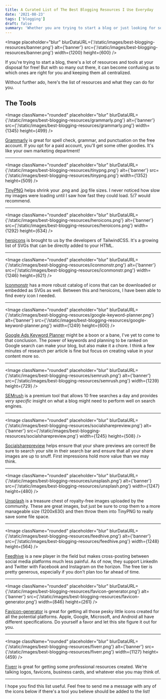 ```yaml
---
title: A Curated List of The Best Blogging Resources I Use Everyday
date: '2021-08-23'
tags: ['blogging']
draft: false
summary: 'Whether you are trying to start a blog or just looking for some good resources, here is my personally curated list to help.'
---
```


<Image
  placeholder="blur"
  blurDataURL={'/static/images/best-blogging-resources/banner.png'}
  alt={'banner'}
  src={'/static/images/best-blogging-resources/banner.png'}
  width={1200}
  height={600}
/>

If you're trying to start a blog, there's a lot of resources and tools at your disposal for free! But with so many out there, it can become confusing as to which ones are right for you and keeping them all centralized.

<Callout text="This post will be a living document and updated as I find more tools" />

Without further ado, here's the list of resources and what they can do for you.

## The Tools

<Image
  className="rounded"
  placeholder="blur"
  blurDataURL={'/static/images/best-blogging-resources/grammarly.png'}
  alt={'banner'}
  src={'/static/images/best-blogging-resources/grammarly.png'}
  width={1345}
  height={499}
/>

[Grammarly](https://app.grammarly.com/) is great for spell check, grammar, and punctuation on the free account. If you opt for a paid account, you'll get some other goodies. It's like your own marketing department!

---

<Image
  className="rounded"
  placeholder="blur"
  blurDataURL={'/static/images/best-blogging-resources/tinypng.png'}
  alt={'banner'}
  src={'/static/images/best-blogging-resources/tinypng.png'}
  width={1352}
  height={509}
/>

[TinyPNG](https://tinypng.com/) helps shrink your .png and .jpg file sizes. I never noticed how slow my images were loading until I saw how fast they could load. 5/7 would recommend.

---

<Image
  className="rounded"
  placeholder="blur"
  blurDataURL={'/static/images/best-blogging-resources/heroicons.png'}
  alt={'banner'}
  src={'/static/images/best-blogging-resources/heroicons.png'}
  width={1292}
  height={634}
/>

[heroicons](https://heroicons.com/) is brought to us by the developers of TailwindCSS. It's a growing list of SVGs that can be directly added to your HTML.

---

<Image
  className="rounded"
  placeholder="blur"
  blurDataURL={'/static/images/best-blogging-resources/iconmonstr.png'}
  alt={'banner'}
  src={'/static/images/best-blogging-resources/iconmonstr.png'}
  width={1246}
  height={621}
/>

[Iconmonstr](https://iconmonstr.com/) has a more robust catalog of icons that can be downloaded or embedded as SVGs as well. Between this and heroicons, I have been able to find every icon I needed.

---

<Image
  className="rounded"
  placeholder="blur"
  blurDataURL={'/static/images/best-blogging-resources/google-keyword-planner.png'}
  alt={'banner'}
  src={'/static/images/best-blogging-resources/google-keyword-planner.png'}
  width={1249}
  height={600}
/>

[Google Ads Keyword Planner](https://ads.google.com/home/tools/keyword-planner/) might be a boon or a bane, I've yet to come to that conclusion. The power of keywords and planning to be ranked on Google search can make your blog, but also make it a chore. I think a few minutes of research per article is fine but focus on creating value in your content more so.

---

<Image
  className="rounded"
  placeholder="blur"
  blurDataURL={'/static/images/best-blogging-resources/semrush.png'}
  alt={'banner'}
  src={'/static/images/best-blogging-resources/semrush.png'}
  width={1239}
  height={729}
/>

[SEMrush](https://www.semrush.com/) is a premium tool that allows 10 free searches a day and provides _very specific_ insight on what a blog might need to perform well on search engines.

---

<Image
  className="rounded"
  placeholder="blur"
  blurDataURL={'/static/images/best-blogging-resources/socialsharepreview.png'}
  alt={'banner'}
  src={'/static/images/best-blogging-resources/socialsharepreview.png'}
  width={1245}
  height={508}
/>

[Socialsharepreview](https://socialsharepreview.com/) helps ensure that your share previews are correct! Be sure to search your site in their search bar and ensure that all your share images are up to snuff. First impressions hold more value than we may think.

---

<Image
  className="rounded"
  placeholder="blur"
  blurDataURL={'/static/images/best-blogging-resources/unsplash.png'}
  alt={'banner'}
  src={'/static/images/best-blogging-resources/unsplash.png'}
  width={1247}
  height={480}
/>

[Unsplash](https://unsplash.com/) is a treasure chest of royalty-free images uploaded by the community. These are great images, but just be sure to crop them to a more manageable size (1200x630) and then throw them into TinyPNG to really save some file space.

---

<Image
  className="rounded"
  placeholder="blur"
  blurDataURL={'/static/images/best-blogging-resources/feedhive.png'}
  alt={'banner'}
  src={'/static/images/best-blogging-resources/feedhive.png'}
  width={1248}
  height={564}
/>

[Feedhive](http://feedhive.io) is a new player in the field but makes cross-posting between social media platforms much less painful. As of now, they support LinkedIn and Twitter with Facebook and Instagram on the horizon. The free tier is pretty generous, especially if you don't plan too far ahead of time.

---

<Image
  className="rounded"
  placeholder="blur"
  blurDataURL={'/static/images/best-blogging-resources/favicon-generator.png'}
  alt={'banner'}
  src={'/static/images/best-blogging-resources/favicon-generator.png'}
  width={846}
  height={261}
/>

[Favicon-generator](https://www.favicon-generator.org/) is great for getting all those pesky little icons created for all the potential platforms. Apple, Google, Microsoft, and Android all have different specifications. Do yourself a favor and let this site figure it out for you.

---

<Image
  className="rounded"
  placeholder="blur"
  blurDataURL={'/static/images/best-blogging-resources/fiverr.png'}
  alt={'banner'}
  src={'/static/images/best-blogging-resources/fiverr.png'}
  width={1127}
  height={459}
/>

[Fiverr](https://fiverr.com/) is great for getting some professional resources created. We're talking logos, favicons, business cards, and whatever else you may think of.

---

I hope you find this list useful. Feel free to send me a message with any of the icons below if there's a tool you believe should be added to the list!
